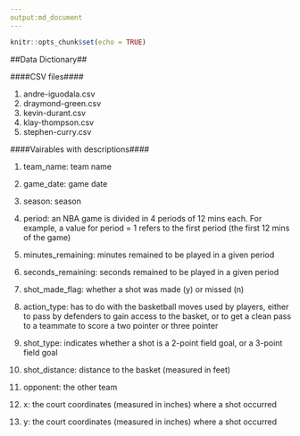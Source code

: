 ```yaml
---
output:md_document
---
```


```r
knitr::opts_chunk$set(echo = TRUE)
```

##Data Dictionary##



####CSV files####

1) andre-iguodala.csv
2) draymond-green.csv
3) kevin-durant.csv
4) klay-thompson.csv
5) stephen-curry.csv

####Vairables with descriptions####

1) team_name: team name

2) game_date: game date

3) season: season

4) period: an NBA game is divided in 4 periods of 12 mins each. For example, a value for period = 1 refers to the first period (the first 12 mins of the game)

5) minutes_remaining: minutes remained to be played in a given period

6) seconds_remaining: seconds remained to be played in a given period

7) shot_made_flag: whether a shot was made (y) or missed (n)

8) action_type: has to do with the basketball moves used by players, either to pass by defenders to gain access to the basket, or to get a clean pass to a teammate to score a two pointer or three pointer

9) shot_type: indicates whether a shot is a 2-point field goal, or a 3-point field goal

10) shot_distance: distance to the basket (measured in feet)

11) opponent: the other team

12) x: the court coordinates (measured in inches) where a shot occurred

13) y: the court coordinates (measured in inches) where a shot occurred

